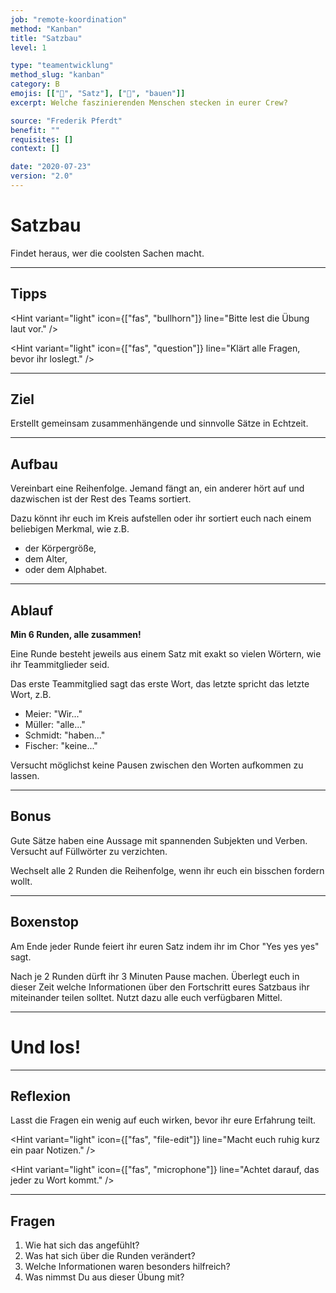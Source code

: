 ```yaml
---
job: "remote-koordination"
method: "Kanban"
title: "Satzbau"
level: 1

type: "teamentwicklung"
method_slug: "kanban"
category: B
emojis: [["💬", "Satz"], ["🧱", "bauen"]]
excerpt: Welche faszinierenden Menschen stecken in eurer Crew?

source: "Frederik Pferdt"
benefit: ""
requisites: []
context: []

date: "2020-07-23"
version: "2.0"
---
```


# <Emoji symbol="💬" label="Satz"/><Emoji symbol="🧱" label="bauen"/>

# Satzbau

Findet heraus, wer die coolsten Sachen macht.

---

## Tipps

<Hint
  variant="light"
  icon={["fas", "bullhorn"]}
  line="Bitte lest die Übung laut vor."
/>

<Hint
  variant="light"
  icon={["fas", "question"]}
  line="Klärt alle Fragen, bevor ihr loslegt."
/>

---

## Ziel

Erstellt gemeinsam zusammenhängende und sinnvolle Sätze in Echtzeit.

---

## Aufbau

Vereinbart eine Reihenfolge.
Jemand fängt an, ein anderer hört auf und dazwischen ist der Rest des Teams sortiert.

Dazu könnt ihr euch im Kreis aufstellen oder ihr sortiert euch nach einem beliebigen Merkmal, wie z.B.

- der Körpergröße,
- dem Alter,
- oder dem Alphabet.

---

## Ablauf

**Min 6 Runden, alle zusammen!**

Eine Runde besteht jeweils aus einem Satz mit exakt so vielen Wörtern, wie ihr Teammitglieder seid.

Das erste Teammitglied sagt das erste Wort, das letzte spricht das letzte Wort, z.B.

- Meier: "Wir..."
- Müller: "alle..."
- Schmidt: "haben..."
- Fischer: "keine..."

Versucht möglichst keine Pausen zwischen den Worten aufkommen zu lassen.

---

## Bonus

Gute Sätze haben eine Aussage mit spannenden Subjekten und Verben. Versucht auf Füllwörter zu verzichten.

Wechselt alle 2 Runden die Reihenfolge, wenn ihr euch ein bisschen fordern wollt.

---

## Boxenstop

Am Ende jeder Runde feiert ihr euren Satz indem ihr im Chor "Yes yes yes" sagt.

Nach je 2 Runden dürft ihr 3 Minuten Pause machen.
Überlegt euch in dieser Zeit welche Informationen über den Fortschritt eures Satzbaus ihr miteinander teilen solltet.
Nutzt dazu alle euch verfügbaren Mittel.

---

# <Emoji symbol="👉" label="GoGoGo"/>

# Und los!

---

## Reflexion

Lasst die Fragen ein wenig auf euch wirken, bevor ihr eure Erfahrung teilt.

<Hint
  variant="light"
  icon={["fas", "file-edit"]}
  line="Macht euch ruhig kurz ein paar Notizen."
/>

<Hint
  variant="light"
  icon={["fas", "microphone"]}
  line="Achtet darauf, das jeder zu Wort kommt."
/>

---

## Fragen

1. Wie hat sich das angefühlt?
2. Was hat sich über die Runden verändert?
3. Welche Informationen waren besonders hilfreich?
4. Was nimmst Du aus dieser Übung mit?
